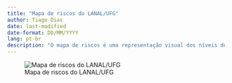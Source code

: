 ---
title: "Mapa de riscos do LANAL/UFG"
author: Tiago Dias
date: last-modified
date-format: DD/MM/YYYY
lang: pt-br
description: "O mapa de riscos é uma representação visual dos níveis de riscos para os perigos presentes no laboratório"
---

![Mapa de riscos do LANAL/UFG](img/mapa1.jpg)